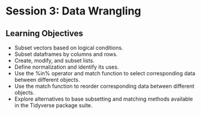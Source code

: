 # Session 3: Data Wrangling

## Learning Objectives

-   Subset vectors based on logical conditions.
-   Subset dataframes by columns and rows.
-   Create, modify, and subset lists.
-   Define normalization and identify its uses.
-   Use the %in% operator and match function to select corresponding data between different objects.
-   Use the match function to reorder corresponding data between different objects.
-   Explore alternatives to base subsetting and matching methods available in the Tidyverse package suite.
